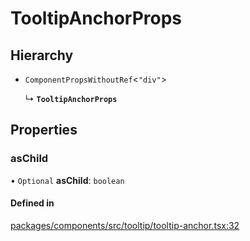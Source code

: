 # TooltipAnchorProps

## Hierarchy

- `ComponentPropsWithoutRef`\<`"div"`\>

  ↳ **`TooltipAnchorProps`**

## Properties

### asChild

• `Optional` **asChild**: `boolean`

#### Defined in

[packages/components/src/tooltip/tooltip-anchor.tsx:32](https://github.com/vtex/shoreline/blob/0b6f8d7fa/packages/components/src/tooltip/tooltip-anchor.tsx#L32)
